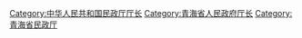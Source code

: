 [[Category:中华人民共和国民政厅厅长|Category:中华人民共和国民政厅厅长]]
[[Category:青海省人民政府厅长|Category:青海省人民政府厅长]]
[[Category:青海省民政厅|Category:青海省民政厅]]